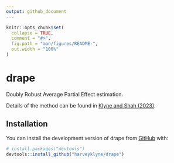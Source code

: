 ```yaml
---
output: github_document
---
```


<!-- README.md is generated from README.Rmd. Please edit that file -->

```r
knitr::opts_chunk$set(
  collapse = TRUE,
  comment = "#>",
  fig.path = "man/figures/README-",
  out.width = "100%"
)
```

# drape

<!-- badges: start -->
<!-- badges: end -->

Doubly Robust Average Partial Effect estimation.

Details of the method can be found in [Klyne and Shah (2023)](https://arxiv.org/abs/2308.09207).

## Installation

You can install the development version of drape from [GitHub](https://github.com/) with:

``` r
# install.packages("devtools")
devtools::install_github("harveyklyne/drape")
```
